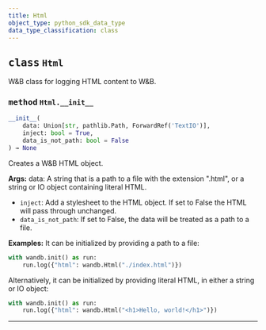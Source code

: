 ```yaml
---
title: Html
object_type: python_sdk_data_type
data_type_classification: class
---
```


<Card title="View the source code" href="https://github.com/wandb/wandb/blob/main/wandb/sdk/data_types/html.py" icon="github"/>




## <kbd>class</kbd> `Html`
W&B class for logging HTML content to W&B. 

### <kbd>method</kbd> `Html.__init__`

```python
__init__(
    data: Union[str, pathlib.Path, ForwardRef('TextIO')],
    inject: bool = True,
    data_is_not_path: bool = False
) → None
```

Creates a W&B HTML object. 



**Args:**
  data:  A string that is a path to a file with the extension ".html",  or a string or IO object containing literal HTML. 
 - `inject`:  Add a stylesheet to the HTML object. If set  to False the HTML will pass through unchanged. 
 - `data_is_not_path`:  If set to False, the data will be  treated as a path to a file. 



**Examples:**
 It can be initialized by providing a path to a file: 

```python
with wandb.init() as run:
    run.log({"html": wandb.Html("./index.html")})
``` 

Alternatively, it can be initialized by providing literal HTML, in either a string or IO object: 

```python
with wandb.init() as run:
    run.log({"html": wandb.Html("<h1>Hello, world!</h1>")})
``` 




---



